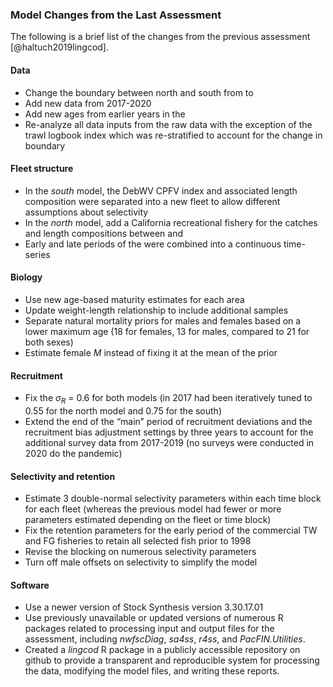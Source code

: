 ### Model Changes from the Last Assessment
The following is a brief list of the changes from the previous assessment
[@haltuch2019lingcod].

#### Data
- Change the boundary between north and south from \CAOR to \CapeM
- Add new data from 2017-2020
- Add new ages from earlier years in the \gls{s-wcgbt}
- Re-analyze all data inputs from the raw data with the exception of the 
trawl logbook index which was re-stratified to account for the change 
in boundary

#### Fleet structure
- In the *south* model, the DebWV CPFV index and associated 
length composition were separated into a new fleet to allow different
assumptions about selectivity
- In the *north* model, add a California recreational fishery for the catches
and length compositions between \CapeM and \CAOR
- Early and late periods of the \gls{s-tri} were combined into a 
continuous time-series

#### Biology
- Use new age-based maturity estimates for each area
- Update weight-length relationship to include additional samples
- Separate natural mortality priors for males and females based on a lower
maximum age (18 for females, 13 for males, compared to 21 for both sexes)
- Estimate female $M$ instead of fixing it at the mean of the prior

#### Recruitment
- Fix the $\sigma_R$ = 0.6 for both models (in 2017 had been iteratively 
tuned to 0.55 for the north model and 0.75 for the south)
- Extend the end of the "main" period of recruitment deviations and the 
recruitment bias adjustment settings by three years to account for the 
additional survey data from 2017-2019 (no surveys were conducted in 2020
do the pandemic)

#### Selectivity and retention
- Estimate 3 double-normal selectivity parameters within each time block
for each fleet (whereas the previous model had fewer or more parameters
estimated depending on the fleet or time block)
- Fix the retention parameters for the early period of the commercial 
TW and FG fisheries to retain all selected fish prior to 1998
- Revise the blocking on numerous selectivity parameters
- Turn off male offsets on selectivity to simplify the model

#### Software
- Use a newer version of Stock Synthesis version 3.30.17.01
- Use previously unavailable or updated versions of numerous R packages 
related to processing input and output files for the assessment, 
including _nwfscDiag_, _sa4ss_, _r4ss_, and _PacFIN.Utilities_.
- Created a _lingcod_ R package in a publicly accessible repository on 
github to provide a transparent and reproducible system for processing
the data, modifying the model files, and writing these reports.
